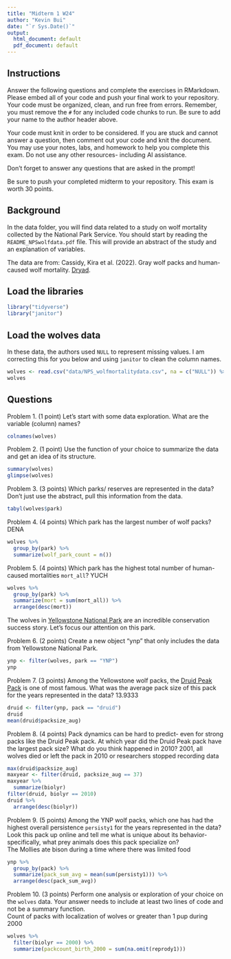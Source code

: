 ```yaml
---
title: "Midterm 1 W24"
author: "Kevin Bui"
date: "`r Sys.Date()`"
output:
  html_document: default
  pdf_document: default
---
```


## Instructions
Answer the following questions and complete the exercises in RMarkdown. Please embed all of your code and push your final work to your repository. Your code must be organized, clean, and run free from errors. Remember, you must remove the `#` for any included code chunks to run. Be sure to add your name to the author header above. 

Your code must knit in order to be considered. If you are stuck and cannot answer a question, then comment out your code and knit the document. You may use your notes, labs, and homework to help you complete this exam. Do not use any other resources- including AI assistance.  

Don't forget to answer any questions that are asked in the prompt!  

Be sure to push your completed midterm to your repository. This exam is worth 30 points.  

## Background
In the data folder, you will find data related to a study on wolf mortality collected by the National Park Service. You should start by reading the `README_NPSwolfdata.pdf` file. This will provide an abstract of the study and an explanation of variables.  

The data are from: Cassidy, Kira et al. (2022). Gray wolf packs and human-caused wolf mortality. [Dryad](https://doi.org/10.5061/dryad.mkkwh713f). 

## Load the libraries
```r
library("tidyverse")
library("janitor")
```

## Load the wolves data
In these data, the authors used `NULL` to represent missing values. I am correcting this for you below and using `janitor` to clean the column names.
```r
wolves <- read.csv("data/NPS_wolfmortalitydata.csv", na = c("NULL")) %>% clean_names()
wolves
```

## Questions
Problem 1. (1 point) Let's start with some data exploration. What are the variable (column) names?  

```r
colnames(wolves)
```

Problem 2. (1 point) Use the function of your choice to summarize the data and get an idea of its structure.  

```r
summary(wolves)
glimpse(wolves)
```


Problem 3. (3 points) Which parks/ reserves are represented in the data? Don't just use the abstract, pull this information from the data.  

```r
tabyl(wolves$park)
```


Problem 4. (4 points) Which park has the largest number of wolf packs?
DENA

```r
wolves %>%
  group_by(park) %>%
  summarize(wolf_park_count = n())
```


Problem 5. (4 points) Which park has the highest total number of human-caused mortalities `mort_all`?
YUCH

```r
wolves %>%
  group_by(park) %>%
  summarize(mort = sum(mort_all)) %>%
  arrange(desc(mort))
```


The wolves in [Yellowstone National Park](https://www.nps.gov/yell/learn/nature/wolf-restoration.htm) are an incredible conservation success story. Let's focus our attention on this park.  

Problem 6. (2 points) Create a new object "ynp" that only includes the data from Yellowstone National Park.  

```r
ynp <- filter(wolves, park == "YNP")
ynp
```


Problem 7. (3 points) Among the Yellowstone wolf packs, the [Druid Peak Pack](https://www.pbs.org/wnet/nature/in-the-valley-of-the-wolves-the-druid-wolf-pack-story/209/) is one of most famous. What was the average pack size of this pack for the years represented in the data?
13.9333

```r
druid <- filter(ynp, pack == "druid")
druid
mean(druid$packsize_aug)
```

Problem 8. (4 points) Pack dynamics can be hard to predict- even for strong packs like the Druid Peak pack. At which year did the Druid Peak pack have the largest pack size? What do you think happened in 2010?
2001, all wolves died or left the pack in 2010 or researchers stopped recording data

```r
max(druid$packsize_aug)
maxyear <- filter(druid, packsize_aug == 37)
maxyear %>%
  summarize(biolyr)
filter(druid, biolyr == 2010)
druid %>%
  arrange(desc(biolyr))
```

Problem 9. (5 points) Among the YNP wolf packs, which one has had the highest overall persistence `persisty1` for the years represented in the data? Look this pack up online and tell me what is unique about its behavior- specifically, what prey animals does this pack specialize on?  
The Mollies ate bison during a time where there was limited food
```r
ynp %>%
  group_by(pack) %>%
  summarize(pack_sum_avg = mean(sum(persisty1))) %>%
  arrange(desc(pack_sum_avg))
```


Problem 10. (3 points) Perform one analysis or exploration of your choice on the `wolves` data. Your answer needs to include at least two lines of code and not be a summary function.  
Count of packs with localization of wolves or greater than 1 pup during 2000

```r
wolves %>%
  filter(biolyr == 2000) %>%
  summarize(packcount_birth_2000 = sum(na.omit(reprody1)))
```

